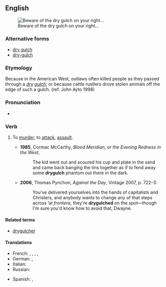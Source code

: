 ==English==
[[File:DryForkDome.jpg|thumb|Beware of the dry gulch on your right...]]
===Alternative forms===
*[[dry gulch]]
*[[dry-gulch]]

===Etymology===
Because in the American West, outlaws often killed people as they passed through a ''[[dry]] [[gulch]]''; or because cattle rustlers drove stolen animals off the edge of such a gulch.  (ref. John Ayto 1998)

===Pronunciation===
* {{a|US}} {{IPA|/ˈdɹaɪ.ɡʌltʃ/}}

===Verb===
{{en-verb|drygulch|es}}

# {{context|US|slang}} To [[murder]]; to [[attack]], [[assault]].
#*'''1985''', Cormac McCarthy, ''Blood Meridian, or the Evening Redness in the West'',
#*:The kid went out and scoured his cup and plate in the sand and came back banging the tins together as if to fend away some '''drygulch''' phantom out there in the dark.
#*'''2006''', Thomas Pynchon, ''Against the Day'', Vintage 2007, p. 722-3:
#*:You've delivered yourselves into the hands of capitalists and Christers, and anybody wants to change any of that steps across ’at ''frontera'', they're '''drygulched''' on the spot—though I'm sure you'd know how to avoid that, Dwayne.

====Related terms====
* [[drygulcher]]

====Translations====
{{trans-top|slang: to murder, attack, assault}}
* French: {{t|fr|sécher}}, {{t|fr|descendre}}, {{t|fr|zigouiller}}, {{t|fr|estourbir}}, {{t|fr|couiquer}}
* German: {{t|de|abmurksen}}, {{t|de|überfallen}}
* Italian: {{t|it|far fuori}}
* Russian: {{t|ru|нападать}}
{{trans-mid}}
* Spanish: {{t|es|apiolar}}, {{t|es|cargarse}}
{{trans-bottom}}